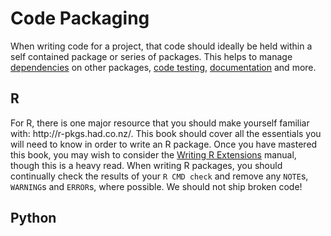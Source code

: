 # Code Packaging {#package}

When writing code for a project, that code should ideally be held within a self contained package or series of packages. This helps to manage [dependencies](#deps) on other packages, [code testing](#tests), [documentation](#docs) and more.

## R

For R, there is one major resource that you should make yourself familiar with: http://r-pkgs.had.co.nz/. This book should cover all the essentials you will need to know in order to write an R package. Once you have mastered this book, you may wish to consider the [Writing R Extensions](https://cran.r-project.org/doc/manuals/r-release/R-exts.html) manual, though this is a heavy read. When writing R packages, you should continually check the results of your `R CMD check` and remove any `NOTE`s, `WARNING`s and `ERROR`s, where possible. We should not ship broken code!

## Python
